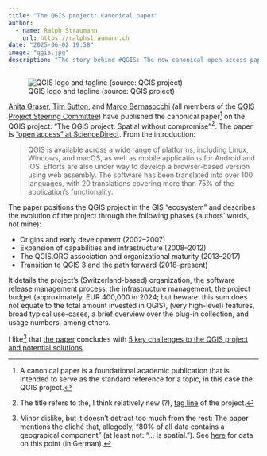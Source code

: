 ```yaml
---
title: "The QGIS project: Canonical paper"
author:
  - name: Ralph Straumann
    url: https://ralphstraumann.ch
date: "2025-06-02 19:58"
image: "qgis.jpg"
description: "The story behind #QGIS: The new canonical open-access paper, “The QGIS project: Spatial without compromise,” authored by core members of the QGIS Project Steering Committee, Anita Graser, Tim Sutton, and Marco Bernasocchi, explores the evolution of the QGIS project, its organizational structure, and future challenges."
---
```


![QGIS logo and tagline (source: QGIS project)](qgis-cropped.jpg "QGIS logo and tagline (source: QGIS project)")

[Anita Graser](https://fosstodon.org/@underdarkGIS), [Tim Sutton](https://fosstodon.org/@timlinux), and [Marco Bernasocchi](https://fosstodon.org/@mbernasocchi) (all members of the [QGIS Project Steering Committee](https://qgis.org/community/organisation/)) have published the canonical paper[^canonical] on the QGIS project: "[The QGIS project: Spatial without compromise](https://www.sciencedirect.com/science/article/pii/S2666389925001138)"[^title]. The paper is ["open access" at ScienceDirect](https://www.sciencedirect.com/science/article/pii/S2666389925001138). From the introduction:

> QGIS is available across a wide range of platforms, including Linux, Windows, and macOS, as well as mobile applications for Android and iOS. Efforts are also under way to develop a browser-based version using web assembly. The software has been translated into over 100 languages, with 20 translations covering more than 75% of the application’s functionality.

The paper positions the QGIS project in the GIS "ecosystem" and describes the evolution of the project through the following phases (authors' words, not mine):

- Origins and early development (2002–2007)
- Expansion of capabilities and infrastructure (2008–2012)
- The QGIS.ORG association and organizational maturity (2013–2017)
- Transition to QGIS 3 and the path forward (2018–present)

It details the project's (Switzerland-based) organization, the software release management process, the infrastructure management, the project budget (approximately, EUR 400,000 in 2024; but beware: this sum does not equate to the total amount invested in QGIS), (very high-level) features,  broad typical use-cases, a brief overview over the plug-in collection, and usage numbers, among others. 

I like[^dislike] that [the paper](https://www.sciencedirect.com/science/article/pii/S2666389925001138) concludes with [5 key challenges to the QGIS project and potential solutions](https://www.sciencedirect.com/science/article/pii/S2666389925001138#sec3). 

[^canonical]: A canonical paper is a foundational academic publication that 
is intended to serve as the standard reference for a topic, in this case the 
QGIS project.

[^title]: The title refers to the, I think relatively new (?), 
[tag line](https://qgis.org/) of the project.

[^dislike]: Minor dislike, but it doesn't detract too much from the rest: The 
paper mentions the cliché that, allegedly, "80% of all data contains a 
geograpical component" (at least not: "... is spatial."). See 
[here](https://digital.ebp.ch/2024/10/20/schweizer-geoinformation-2024-connecting-the-dots-perpetual-beta/) for data on 
this point (in German).
